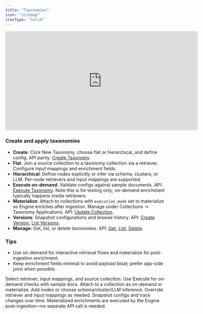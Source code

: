 ```yaml
---
title: "Taxonomies"
icon: "sitemap"
iconType: "solid"
---
```


<iframe
  width="600"
  height="310"
  src="https://d8ts56gtwtyh1.cloudfront.net/docs/warehouse/taxonomies.mp4"
  title="Taxonomies"
  frameborder="0"
  allow="accelerometer; autoplay; muted"
  allowfullscreen
  autoplay
  muted
></iframe> 

### Create and apply taxonomies

- **Create**: Click New Taxonomy, choose flat or hierarchical, and define config. API parity: [Create Taxonomy](/api-reference/taxonomies/create-taxonomy).
- **Flat**: Join a source collection to a taxonomy collection via a retriever. Configure input mappings and enrichment fields.
- **Hierarchical**: Define nodes explicitly or infer via schema, clusters, or LLM. Per-node retrievers and input mappings are supported.
- **Execute on-demand**: Validate configs against sample documents. API: [Execute Taxonomy](/api-reference/taxonomies/execute-taxonomy). Note this is for testing only; on-demand enrichment typically happens inside retrievers.
- **Materialize**: Attach to collections with `execution_mode` set to materialize so Engine enriches after ingestion. Manage under Collections → Taxonomy Applications. API: [Update Collection](/api-reference/collections/update-collection).
- **Versions**: Snapshot configurations and browse history. API: [Create Version](/api-reference/taxonomies/create-taxonomy-version), [List Versions](/api-reference/taxonomies/list-taxonomy-versions).
- **Manage**: Get, list, or delete taxonomies. API: [Get](/api-reference/taxonomies/get-taxonomy), [List](/api-reference/taxonomies/list-taxonomies), [Delete](/api-reference/taxonomies/delete-taxonomy).

### Tips

- Use on-demand for interactive retrieval flows and materialize for post-ingestion enrichment.
- Keep enrichment fields minimal to avoid payload bloat; prefer app-side joins when possible.

<Tabs>
  <Tab title="Flat">
    <Steps>
      <Step title="Create">Select retriever, input mappings, and source collection.</Step>
      <Step title="Validate">Use Execute for on-demand checks with sample docs.</Step>
      <Step title="Apply">Attach to a collection as on-demand or materialize.</Step>
    </Steps>
  </Tab>
  <Tab title="Hierarchical">
    <Steps>
      <Step title="Define or infer">Add nodes or choose schema/cluster/LLM inference.</Step>
      <Step title="Per-node options">Override retriever and input mappings as needed.</Step>
      <Step title="Version">Snapshot configs and track changes over time.</Step>
    </Steps>
  </Tab>
</Tabs>

<Callout type="info">
Materialized enrichments are executed by the Engine post-ingestion—no separate API call is needed.
</Callout>